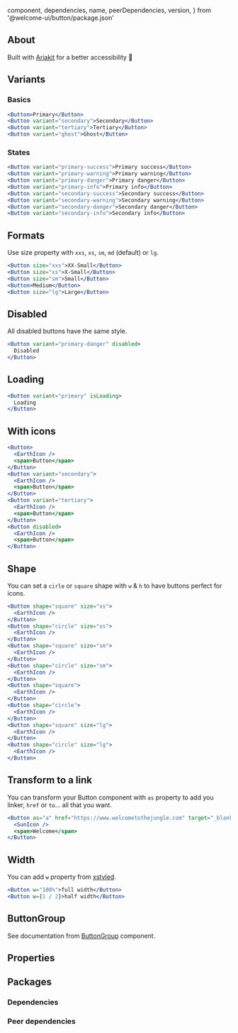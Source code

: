 
  component,
  dependencies,
  name,
  peerDependencies,
  version,
} from '@welcome-ui/button/package.json'

<showcase
  version={version}
  name={name}
  component={component}
  description="Allows user to take actions or event, and make choices."
/>

## About

Built with [Ariakit](https://ariakit.org/components/button) for a better accessibility 🥰

## Variants

### Basics

```jsx row
<Button>Primary</Button>
<Button variant="secondary">Secondary</Button>
<Button variant="tertiary">Tertiary</Button>
<Button variant="ghost">Ghost</Button>
```

### States

```jsx row
<Button variant="primary-success">Primary success</Button>
<Button variant="primary-warning">Primary warning</Button>
<Button variant="primary-danger">Primary danger</Button>
<Button variant="primary-info">Primary info</Button>
<Button variant="secondary-success">Secondary success</Button>
<Button variant="secondary-warning">Secondary warning</Button>
<Button variant="secondary-danger">Secondary danger</Button>
<Button variant="secondary-info">Secondary info</Button>
```

## Formats

Use size property with `xxs`, `xs`, `sm`, `md` (default) or `lg`.

```jsx row
<Button size="xxs">XX-Small</Button>
<Button size="xs">X-Small</Button>
<Button size="sm">Small</Button>
<Button>Medium</Button>
<Button size="lg">Large</Button>
```

## Disabled

All disabled buttons have the same style.

```jsx
<Button variant="primary-danger" disabled>
  Disabled
</Button>
```

## Loading

```jsx
<Button variant="primary" isLoading>
  Loading
</Button>
```

## With icons

```jsx row
<Button>
  <EarthIcon />
  <span>Button</span>
</Button>
<Button variant="secondary">
  <EarthIcon />
  <span>Button</span>
</Button>
<Button variant="tertiary">
  <EarthIcon />
  <span>Button</span>
</Button>
<Button disabled>
  <EarthIcon />
  <span>Button</span>
</Button>
```

## Shape

You can set a `cirle` or `square` shape with `w` & `h` to have buttons perfect for icons.

```jsx row
<Button shape="square" size="xs">
  <EarthIcon />
</Button>
<Button shape="circle" size="xs">
  <EarthIcon />
</Button>
<Button shape="square" size="sm">
  <EarthIcon />
</Button>
<Button shape="circle" size="sm">
  <EarthIcon />
</Button>
<Button shape="square">
  <EarthIcon />
</Button>
<Button shape="circle">
  <EarthIcon />
</Button>
<Button shape="square" size="lg">
  <EarthIcon />
</Button>
<Button shape="circle" size="lg">
  <EarthIcon />
</Button>
```

## Transform to a link

You can transform your Button component with `as` property to add you linker, `href` or `to`... all that you want.

```jsx
<Button as="a" href="https://www.welcometothejungle.com" target="_blank" rel="noopener nofollow">
  <SunIcon />
  <span>Welcome</span>
</Button>
```

## Width

You can add `w` property from [xstyled](https://xstyled.dev/docs/width/).

```jsx
<Button w="100%">full width</Button>
<Button w={1 / 2}>half width</Button>
```

## ButtonGroup

See documentation from [ButtonGroup](/components/button-group) component.

## Properties

<props propTypes={props.propTypes.Button} />

## Packages

### Dependencies

<dependencies dependencies={dependencies} />

### Peer dependencies

<dependencies dependencies={peerDependencies} />

<pagination />
